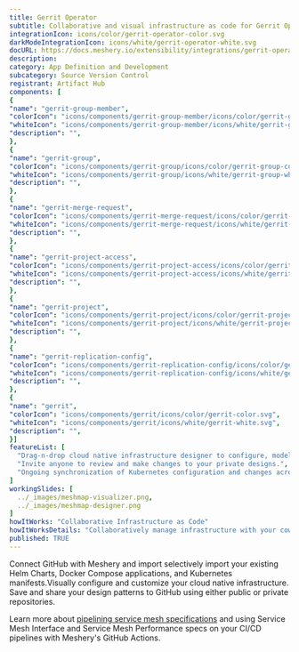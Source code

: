 ```yaml
---
title: Gerrit Operator
subtitle: Collaborative and visual infrastructure as code for Gerrit Operator
integrationIcon: icons/color/gerrit-operator-color.svg
darkModeIntegrationIcon: icons/white/gerrit-operator-white.svg
docURL: https://docs.meshery.io/extensibility/integrations/gerrit-operator
description: 
category: App Definition and Development
subcategory: Source Version Control
registrant: Artifact Hub
components: [
{
"name": "gerrit-group-member",
"colorIcon": "icons/components/gerrit-group-member/icons/color/gerrit-group-member-color.svg",
"whiteIcon": "icons/components/gerrit-group-member/icons/white/gerrit-group-member-white.svg",
"description": "",
},
{
"name": "gerrit-group",
"colorIcon": "icons/components/gerrit-group/icons/color/gerrit-group-color.svg",
"whiteIcon": "icons/components/gerrit-group/icons/white/gerrit-group-white.svg",
"description": "",
},
{
"name": "gerrit-merge-request",
"colorIcon": "icons/components/gerrit-merge-request/icons/color/gerrit-merge-request-color.svg",
"whiteIcon": "icons/components/gerrit-merge-request/icons/white/gerrit-merge-request-white.svg",
"description": "",
},
{
"name": "gerrit-project-access",
"colorIcon": "icons/components/gerrit-project-access/icons/color/gerrit-project-access-color.svg",
"whiteIcon": "icons/components/gerrit-project-access/icons/white/gerrit-project-access-white.svg",
"description": "",
},
{
"name": "gerrit-project",
"colorIcon": "icons/components/gerrit-project/icons/color/gerrit-project-color.svg",
"whiteIcon": "icons/components/gerrit-project/icons/white/gerrit-project-white.svg",
"description": "",
},
{
"name": "gerrit-replication-config",
"colorIcon": "icons/components/gerrit-replication-config/icons/color/gerrit-replication-config-color.svg",
"whiteIcon": "icons/components/gerrit-replication-config/icons/white/gerrit-replication-config-white.svg",
"description": "",
},
{
"name": "gerrit",
"colorIcon": "icons/components/gerrit/icons/color/gerrit-color.svg",
"whiteIcon": "icons/components/gerrit/icons/white/gerrit-white.svg",
"description": "",
}]
featureList: [
  "Drag-n-drop cloud native infrastructure designer to configure, model, and deploy your workloads.",
  "Invite anyone to review and make changes to your private designs.",
  "Ongoing synchronization of Kubernetes configuration and changes across any number of clusters."
]
workingSlides: [
  ../_images/meshmap-visualizer.png,
  ../_images/meshmap-designer.png
]
howItWorks: "Collaborative Infrastructure as Code"
howItWorksDetails: "Collaboratively manage infrastructure with your coworkers synchronously sharing the same designs."
published: TRUE
---
```

<p>

</p>
<p>
    Connect GitHub with Meshery and import selectively import your existing Helm Charts, Docker Compose applications, and Kubernetes manifests.Visually configure and customize your cloud native infrastructure.
    Save and share your design patterns to GitHub using either public or private repositories.
</p>
<p>
    Learn more about <a href="/blog/service-mesh-specifications/pipelining-service-mesh-specifications">pipelining service mesh specifications</a> and using Service Mesh Interface and Service Mesh Performance specs on your CI/CD pipelines with Meshery's GitHub Actions.
</p>
